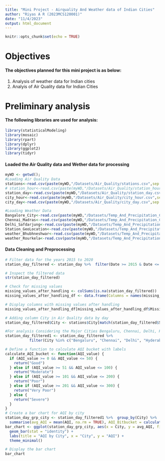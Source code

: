 ```yaml
---
title: "Mini Project - Airquality And Weather data of Indian Cities"
author: "Riyas A R (2023MCS120001)"
date: "11/4/2023"
output: html_document
---
```

```r
knitr::opts_chunk$set(echo = TRUE)
```
# Objectives
#### The objectives planned for this mini project is as below:
1. Analysis of weather data for Indian cities
2. Analyis of Air Quality data for Indian Cities


# Preliminary analysis
#### The following libraries are used for analysis:
```r
library(statisticalModeling)
library(mosaic)
library(rpart)
library(dplyr)
library(ggplot2)
library(tidyr)
```

#### Loaded the Air Quality data and Wether data for processing
```r
myWD <- getwd();
#Loading Air Quality Data
stations<-read.csv(paste(myWD,"/Datasets/Air_Quality/stations.csv",sep = ""))
# station_hour<-read.csv(paste(myWD,"/Datasets/Air_Quality/station_hour.csv",sep = ""))
station_day<-read.csv(paste(myWD,"/Datasets/Air_Quality/station_day.csv",sep = ""))
city_hour<-read.csv(paste(myWD,"/Datasets/Air_Quality/city_hour.csv",sep = ""))
city_day<-read.csv(paste(myWD,"/Datasets/Air_Quality/city_day.csv",sep = ""))

#Loading Weather Data
Bangalore_City<-read.csv(paste(myWD,"/Datasets/Temp_And_Precipitation_Cities_IN/Bangalore_1990_2022_BangaloreCity.csv",sep = ""))
Chennai_Madras<-read.csv(paste(myWD,"/Datasets/Temp_And_Precipitation_Cities_IN/Chennai_1990_2022_Madras.csv",sep = ""))
Delhi_Safdarjung<-read.csv(paste(myWD,"/Datasets/Temp_And_Precipitation_Cities_IN/Delhi_NCR_1990_2022_Safdarjung.csv",sep = ""))
Station_GeoLocation<-read.csv(paste(myWD,"/Datasets/Temp_And_Precipitation_Cities_IN/Station_GeoLocation_Longitute_Latitude_Elevation_EPSG_4326.csv",sep = ""))
weather_Bhubhneshwar<-read.csv(paste(myWD,"/Datasets/Temp_And_Precipitation_Cities_IN/weather_Bhubhneshwar_1990_2022.csv",sep = ""))
weather_Rourkela<-read.csv(paste(myWD,"/Datasets/Temp_And_Precipitation_Cities_IN/weather_Rourkela_2021_2022.csv",sep = ""))
```
#### Data Cleaning and Preprocessing
```r
# Filter data for the years 2015 to 2020
station_day_filtered <- station_day %>%  filter(Date >= 2015 & Date <= 2020)

# Inspect the filtered data
str(station_day_filtered)
```
```r

# Check for missing values
missing_values_after_handling <- colSums(is.na(station_day_filtered))
missing_values_after_handling_df <- data.frame(Columns = names(missing_values_after_handling), Missing_Values = missing_values_after_handling)

# Display columns with missing values after handling
missing_values_after_handling_df[missing_values_after_handling_df$Missing_Values > 0, ]
```

```r
# Adding column City in Air Quality data by day
station_day_filtered$City <- stations$City[match(station_day_filtered$StationId, stations$StationId)]

#For analysis Considering the Major Cities Bengaluru, Chennai, Delhi, Hyderabad, Mumbai, Bhubhneshwar
station_day_filtered1 <- station_day_filtered %>% 
           filter(City %in% c("Bengaluru", "Chennai", "Delhi", "Hyderabad", "Mumbai", "Bhubhneshwar"))

```
```r
# Define a function to calculate AQI bucket with labels
calculate_AQI_bucket <- function(AQI_value) {
  if (AQI_value >= 0 && AQI_value <= 50) {
    return("Good")
  } else if (AQI_value >= 51 && AQI_value <= 100) {
    return("Moderate")
  } else if (AQI_value >= 101 && AQI_value <= 200) {
    return("Poor")
  } else if (AQI_value >= 201 && AQI_value <= 300) {
    return("Very Poor")
  } else {
    return("Severe")
  }
}
# Create a bar chart for AQI by city
station_day_grp_city <- station_day_filtered1 %>%  group_by(City) %>%
  summarise(avg_AQI = mean(AQI, na.rm = TRUE), AQI_Bitbucket = calculate_AQI_bucket(avg_AQI))
bar_chart <- ggplot(station_day_grp_city, aes(x = City, y = avg_AQI, fill = AQI_Bitbucket)) +
  geom_bar(stat = "identity") +
  labs(title = "AQI by City", x = "City", y = "AQI") +
  theme_minimal()

# Display the bar chart
bar_chart
```
